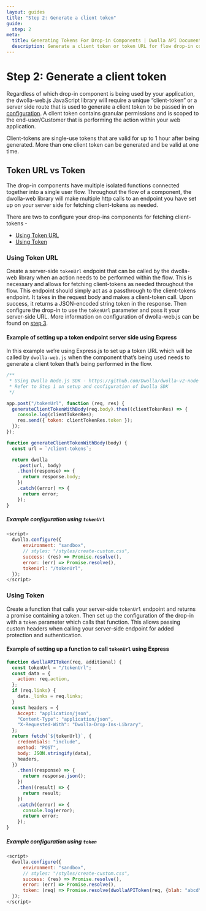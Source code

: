 ```yaml
---
layout: guides
title: "Step 2: Generate a client token"
guide:
  step: 2
meta:
  title: Generating Tokens For Drop-in Components | Dwolla API Documentation
  description: Generate a client token or token URL for flow drop-in components.
---
```


# Step 2: Generate a client token

Regardless of which drop-in component is being used by your application, the dwolla-web.js JavaScript library will require a unique “client-token” or a server side route that is used to generate a client token to be passed in on [configuration](/guides/drop-ins/using-drop-in-components#configure-dwolla-webjs). A client token contains granular permissions and is scoped to the end-user/Customer that is performing the action within your web application.

Client-tokens are single-use tokens that are valid for up to 1 hour after being generated. More than one client token can be generated and be valid at one time.

## Token URL vs Token

The drop-in components have multiple isolated functions connected together into a single user flow. Throughout the flow of a component, the dwolla-web library will make multiple http calls to an endpoint you have set up on your server side for fetching client-tokens as needed.

There are two to configure your drop-ins components for fetching client-tokens -

- [Using Token URL](#using-token-url)
- [Using Token](#using-token)

### Using Token URL

Create a server-side `tokenUrl` endpoint that can be called by the dwolla-web library when an action needs to be performed within the flow. This is necessary and allows for fetching client-tokens as needed throughout the flow. This endpoint should simply act as a passthrough to the client-tokens endpoint. It takes in the request body and makes a client-token call. Upon success, it returns a JSON-encoded string token in the response. Then configure the drop-in to use the `tokenUrl` parameter and pass it your server-side URL. More information on configuration of dwolla-web.js can be found on [step 3](https://developers.dwolla.com/guides/drop-ins/using-drop-in-components#configure-dwolla-webjs).

#### Example of setting up a token endpoint server side using Express

In this example we’re using Express.js to set up a token URL which will be called by `dwolla-web.js` when the component that’s being used needs to generate a client token that’s being performed in the flow.

```javascript
/**
 * Using Dwolla Node.js SDK - https://github.com/Dwolla/dwolla-v2-node
 * Refer to Step 1 on setup and configuration of Dwolla SDK
 */

app.post("/tokenUrl", function (req, res) {
  generateClientTokenWithBody(req.body).then((clientTokenRes) => {
    console.log(clientTokenRes);
    res.send({ token: clientTokenRes.token });
  });
});

function generateClientTokenWithBody(body) {
  const url = `/client-tokens`;

  return dwolla
    .post(url, body)
    .then((response) => {
      return response.body;
    })
    .catch((error) => {
      return error;
    });
}
```

##### Example configuration using `tokenUrl`

```javascript
<script>
  dwolla.configure({
      environment: "sandbox",
      // styles: "/styles/create-custom.css",
      success: (res) => Promise.resolve(),
      error: (err) => Promise.resolve(),
      tokenUrl: "/tokenUrl",
  });
</script>
```

### Using Token

Create a function that calls your server-side `tokenUrl` endpoint and returns a promise containing a token. Then set up the configuration of the drop-in with a `token` parameter which calls that function. This allows passing custom headers when calling your server-side endpoint for added protection and authentication.

#### Example of setting up a function to call `tokenUrl` using Express

```javascript
function dwollaAPIToken(req, additional) {
  const tokenUrl = "/tokenUrl";
  const data = {
    action: req.action,
  };
  if (req.links) {
    data._links = req.links;
  }
  const headers = {
    Accept: "application/json",
    "Content-Type": "application/json",
    "X-Requested-With": "Dwolla-Drop-Ins-Library",
  };
  return fetch(`${tokenUrl}`, {
    credentials: "include",
    method: "POST",
    body: JSON.stringify(data),
    headers,
  })
    .then((response) => {
      return response.json();
    })
    .then((result) => {
      return result;
    })
    .catch((error) => {
      console.log(error);
      return error;
    });
}
```

##### Example configuration using `token`

```javascript
<script>
  dwolla.configure({
      environment: "sandbox",
      // styles: "/styles/create-custom.css",
      success: (res) => Promise.resolve(),
      error: (err) => Promise.resolve(),
      token: (req) => Promise.resolve(dwollaAPIToken(req, {blah: "abcd"})),
  });
</script>
```
